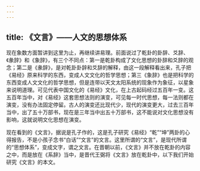 ```yaml
---
---
---
```

title: 《文言》——人文的思想体系
---




现在象数方面暂讲到这里为止，再继续讲易理。前面说过了乾卦的卦辞、爻辞、《彖辞》和《象辞》，有三个不同点：第一是乾卦构成了文化思想的卦辞和爻辞的观念；第二是《彖辞》，是对乾卦卦辞和爻辞的解释，由这一段解释看出来，孔子把《易经》原来科学的东西，变成人文文化的哲学思想；第三《象辞》也是把科学的东西变成人文文化的哲学思想，但是连带以天文太阳系统的现象作为象征，以星象来说明道理。可见代表中国文化的《易经》文化，在上古起码经过五百年一变。这五百年当中，对《易经》这套思想法则的演变，可见每一时代思想，每一法则都在演变，没有办法固定停留。古人的演变还比现代少，现代的演变更大，过去三百年当中，出了五十万部书，现在是三年当中出五十万部书，这不能说对文化思想没有影响，这就说明文化思想在演变。

现在看到的《文言》，据说是孔子作的，这是孔子研究《易经》“乾”“坤”两卦的心得报告，不是小孩子念书“白话”“文言”的文言。这里所谓的“文言”，是现代所谓的“思想体系”，变成文字，谓之文言。在晋朝以前，《文言》并不放在乾卦的内容之中，而是放在《系辞》当中，是晋代王弼将《文言》放在乾卦中，以下我们开始研究《文言》的本文。